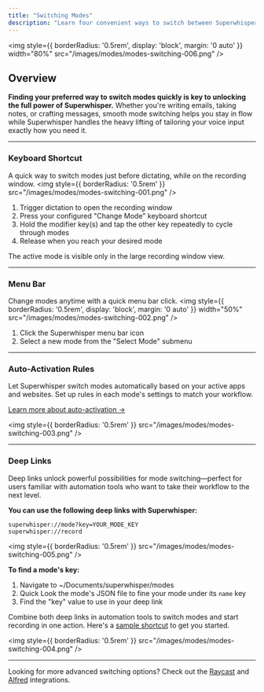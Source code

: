 ```yaml
---
title: "Switching Modes"
description: "Learn four convenient ways to switch between Superwhisper modes: keyboard shortcuts, menu bar, auto-activation rules, and deep links. Choose the method that best fits your workflow."
---
```


<img
style={{ borderRadius: '0.5rem', display: 'block', margin: '0 auto' }} width="80%"
src="/images/modes/modes-switching-006.png"
/>

## Overview
**Finding your preferred way to switch modes quickly is key to unlocking the full power of Superwhisper.** Whether you're writing emails, taking notes, or crafting messages, smooth mode switching helps you stay in flow while Superwhisper handles the heavy lifting of tailoring your voice input exactly how you need it.

---
### Keyboard Shortcut
A quick way to switch modes just before dictating, while on the recording window.
<img
style={{ borderRadius: '0.5rem' }}
src="/images/modes/modes-switching-001.png"
/>

1. Trigger dictation to open the recording window
2. Press your configured "Change Mode" keyboard shortcut
3. Hold the modifier key(s) and tap the other key repeatedly to cycle through modes
4. Release when you reach your desired mode

<Note>The active mode is visible only in the large recording window view.</Note>

---
### Menu Bar
Change modes anytime with a quick menu bar click.
<img
style={{ borderRadius: '0.5rem', display: 'block', margin: '0 auto' }} width="50%"
src="/images/modes/modes-switching-002.png"
/>

1. Click the Superwhisper menu bar icon
2. Select a new mode from the "Select Mode" submenu

---
### Auto-Activation Rules
Let Superwhisper switch modes automatically based on your active apps and websites. Set up rules in each mode's settings to match your workflow.

[Learn more about auto-activation →](modes#auto-activation-rules)

<img
style={{ borderRadius: '0.5rem' }}
src="/images/modes/modes-switching-003.png"
/>

---
### Deep Links
Deep links unlock powerful possibilities for mode switching—perfect for users familiar with automation tools who want to take their workflow to the next level.

**You can use the following deep links with Superwhisper:**
```
superwhisper://mode?key=YOUR_MODE_KEY
superwhisper://record
```
<img
style={{ borderRadius: '0.5rem' }}
src="/images/modes/modes-switching-005.png"
/>

**To find a mode's key:**
1. Navigate to ~/Documents/superwhisper/modes
2. Quick Look the mode's JSON file to fine your mode under its `name` key
3. Find the "key" value to use in your deep link

<Tip>Combine both deep links in automation tools to switch modes and start recording in one action. Here's a [sample shortcut](https://www.icloud.com/shortcuts/fbba08e7b50b42b493a5a792af6b0a6a) to get you started.</Tip>

<img
style={{ borderRadius: '0.5rem' }}
src="/images/modes/modes-switching-004.png"
/>

---
<Tip>Looking for more advanced switching options? Check out the [Raycast](https://www.raycast.com/nchudleigh/superwhisper) and [Alfred](https://github.com/ognistik/alfred-superwhisper) integrations.</Tip>